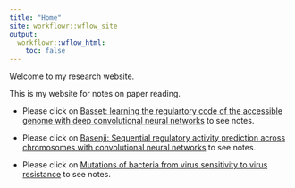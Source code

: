 ```yaml
---
title: "Home"
site: workflowr::wflow_site
output:
  workflowr::wflow_html:
    toc: false
---
```


Welcome to my research website.

This is my website for notes on paper reading. 

* Please click on [Basset: learning the regulartory code of the accessible genome with deep convolutional neural networks](basset.html) to see notes.

* Please click on [Basenji: Sequential regulatory activity prediction across chromosomes with convolutional neural networks](basenji.html) to see notes.

* Please click on [Mutations of bacteria from virus sensitivity to virus resistance](bacteria-mutation.html) to see notes.
